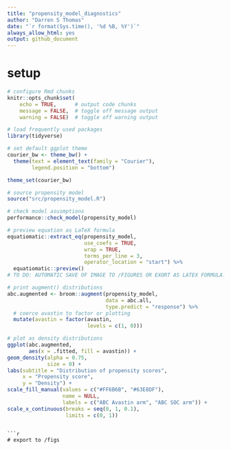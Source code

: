 ```yaml
---
title: "propensity_model_diagnostics"
author: "Darren S Thomas"
date: "`r format(Sys.time(), '%d %B, %Y')`"
always_allow_html: yes
output: github_document
---
```


# setup

```r
# configure Rmd chunks
knitr::opts_chunk$set(
    echo = TRUE,      # output code chunks
    message = FALSE,  # toggle off message output 
    warning = FALSE)  # toggle off warning output

# load frequently used packages
library(tidyverse)

# set default ggplot theme
courier_bw <- theme_bw() +
  theme(text = element_text(family = "Courier"),
        legend.position = "bottom")

theme_set(courier_bw)
```

```r
# source propensity model
source("src/propensity_model.R")
```

```r
# check model asusmptions
performance::check_model(propensity_model)
```

```r
# preview equation as LaTeX formula
equatiomatic::extract_eq(propensity_model,
                         use_coefs = TRUE,
                         wrap = TRUE,
                         terms_per_line = 3,
                         operator_location = "start") %>% 
  equatiomatic::preview()
# TO DO: AUTOMATIC SAVE OF IMAGE TO /FIGURES OR EXORT AS LATEX FORMULA.

```

```r
# print augment() distributions
abc.augmented <- broom::augment(propensity_model,
                                data = abc.all,
                                type.predict = "response") %>% 
  # coerce avastin to factor or plotting
  mutate(avastin = factor(avastin,
                          levels = c(1, 0)))
```

```r
# plot as density distributions
ggplot(abc.augmented, 
       aes(x = .fitted, fill = avastin)) +
geom_density(alpha = 0.75, 
             size = 0) +
labs(subtitle = "Distribution of propensity scores",
     x = "Propensity score",
     y = "Density") +
scale_fill_manual(values = c("#FF6B6B", "#63E8DF"),
                  name = NULL,
                  labels = c("ABC Avastin arm", "ABC SOC arm")) +
scale_x_continuous(breaks = seq(0, 1, 0.1),
                   limits = c(0, 1))
```
```

```r
# export to /figs
```
